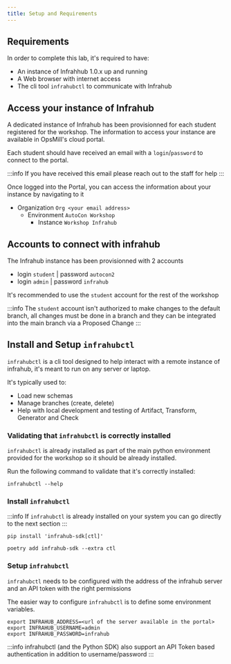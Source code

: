 ```yaml
---
title: Setup and Requirements
---
```



## Requirements

In order to complete this lab, it's required to have:

- An instance of Infrahhub 1.0.x up and running
- A Web browser with internet access
- The cli tool `infrahubctl` to communicate with Infrahub

## Access your instance of Infrahub

A dedicated instance of Infrahub has been provisionned for each student registered for the workshop.
The information to access your instance are available in OpsMill's cloud portal.

Each student should have received an email with a `login`/`password` to connect to the portal.

:::info
If you have received this email please reach out to the staff for help
:::

<ReferenceLink title="OpsMill Cloud Portal" url="https://portal.opsmill.cloud/" openInNewTab />

Once logged into the Portal, you can access the information about your instance by navigating to it
- Organization `Org <your email address>`
  - Environment `AutoCon Workshop`
    - Instance `Workshop Infrahub`

## Accounts to connect with infrahub

The Infrahub instance has been provisionned with 2 accounts

- login `student` | password `autocon2`
- login `admin` | password `infrahub`

It's recommended to use the `student` account for the rest of the workshop

:::info
The `student` account isn't authorized to make changes to the default branch, all changes must be done in a branch and they can be integrated into the main branch via a Proposed Change
:::


## Install and Setup `infrahubctl`

`infrahubctl` is a cli tool designed to help interact with a remote instance of infrahub, it's meant to run on any server or laptop.

It's typically used to:
- Load new schemas
- Manage branches (create, delete)
- Help with local development and testing of Artifact, Transform, Generator and Check

### Validating that `infrahubctl` is correctly installed

`infrahubctl` is already installed as part of the main python environment provided for the workshop so it should be already installed.

Run the following command to validate that it's correctly installed:

```shell
infrahubctl --help
```

### Install `infrahubctl`

:::info
If `infrahubctl` is already installed on your system you can go directly to the next section
:::

<Tabs>
<TabItem value="Pip" default>

```shell
pip install 'infrahub-sdk[ctl]'
```

</TabItem>
<TabItem value="Poetry">

```shell
poetry add infrahub-sdk --extra ctl
```

</TabItem>
</Tabs>

### Setup `infrahubctl`

`infrahubctl` needs to be configured with the address of the infrahub server and an API token with the right permissions

The easier way to configure `infrahubctl` is to define some environment variables.

```shell
export INFRAHUB_ADDRESS=<url of the server available in the portal>
export INFRAHUB_USERNAME=admin
export INFRAHUB_PASSWORD=infrahub
```

:::info
infrahubctl (and the Python SDK) also support an API Token based authentication in addition to username/password
:::



